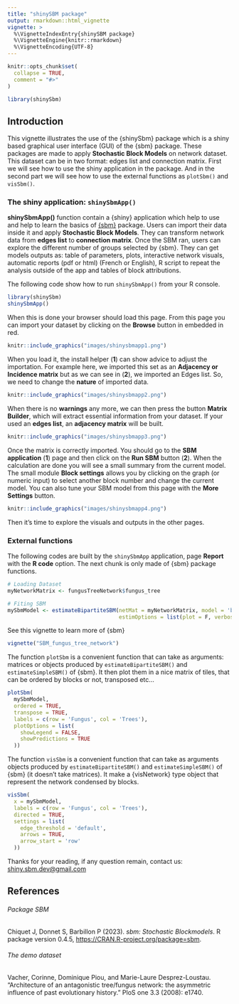 ```yaml
---
title: "shinySBM package"
output: rmarkdown::html_vignette
vignette: >
  %\VignetteIndexEntry{shinySBM package}
  %\VignetteEngine{knitr::rmarkdown}
  %\VignetteEncoding{UTF-8}
---
```


```r
knitr::opts_chunk$set(
  collapse = TRUE,
  comment = "#>"
)
```

```r
library(shinySbm)
```


## Introduction

This vignette illustrates the use of the {shinySbm} package which is a shiny based graphical user interface (GUI) of the {sbm} package. These packages are made to apply **Stochastic Block Models** on network dataset. This dataset can be in two format: edges list and  connection matrix. First we will see how to use the shiny application in the package. And in the second part we will see how to use the external functions as `plotSbm()` and `visSbm()`. 

###  The shiny application: `shinySbmApp()`

**shinySbmApp()** function contain a {shiny} application which help to use and help to learn the basics of [{sbm}](https://cran.r-project.org/package=sbm) package. Users can import their data inside it and apply **Stochastic Block Models**. They can transform network data from **edges list** to **connection matrix**. Once the SBM ran, users can explore the different number of groups selected by {sbm}. They can get models outputs as: table of parameters, plots, interactive network visuals, automatic reports (pdf or html) (French or English), R script to repeat the analysis outside of the app and tables of block attributions. 

The following code show how to run `shinySbmApp()` from your R console.

```r
library(shinySbm)
shinySbmApp()
```

When this is done your browser should load this page. From this page you can import your dataset by clicking on the **Browse** button in embedded in red.

```r
knitr::include_graphics("images/shinysbmapp1.png")
```

When you load it, the install helper (**1**) can show advice to adjust the importation. For example here, we imported this set as an **Adjacency or Incidence matrix** but as we can see in (**2**), we imported an Edges list.  So, we need to change the **nature** of imported data. 

```r
knitr::include_graphics("images/shinysbmapp2.png")
```

When there is no **warnings** any more, we can then press the button **Matrix Builder**, which will extract essential information from your dataset. If your used an **edges list**, an **adjacency matrix** will be built. 

```r
knitr::include_graphics("images/shinysbmapp3.png")
```

Once the matrix is correctly imported. You should go to the **SBM application** (**1**) page and then click on the **Run SBM** button (**2**). When the calculation are done you will see a small summary from the current model. The small module **Block settings** allows you by clicking on the graph (or numeric input) to select another block number and change the current model. You can also tune your SBM model from this page with the **More Settings** button. 

```r
knitr::include_graphics("images/shinysbmapp4.png")
```

Then it's time to explore the visuals and outputs in the other pages. 

###  External functions

The following codes are built by the `shinySbmApp` application, page **Report** with the **R code** option. The next chunk is only made of {sbm} package functions.

```r
# Loading Dataset 
myNetworkMatrix <- fungusTreeNetwork$fungus_tree

# Fiting SBM
mySbmModel <- estimateBipartiteSBM(netMat = myNetworkMatrix, model = 'bernoulli',
                                   estimOptions = list(plot = F, verbosity = 0))
```

See this vignette to learn more of {sbm}

```r
vignette("SBM_fungus_tree_network")
```

The function `plotSbm` is a convenient function that can take  as arguments: matrices or objects produced by `estimateBipartiteSBM()` and `estimateSimpleSBM()` of {sbm}. It then plot them in a nice matrix of tiles, that can be ordered by blocks or not, transposed etc...

```r
plotSbm(
  mySbmModel,
  ordered = TRUE,
  transpose = TRUE,
  labels = c(row = 'Fungus', col = 'Trees'),
  plotOptions = list(
    showLegend = FALSE,
    showPredictions = TRUE
  ))
```

The function `visSbm` is a convenient function that can take as arguments objects produced by `estimateBipartiteSBM()` and `estimateSimpleSBM()` of {sbm} (it doesn't take matrices). It make a {visNetwork} type object that represent the network condensed by blocks. 

```r
visSbm(
  x = mySbmModel,
  labels = c(row = 'Fungus', col = 'Trees'),
  directed = TRUE,
  settings = list(
    edge_threshold = 'default',
    arrows = TRUE,
    arrow_start = 'row'
  ))
```

Thanks for your reading, if any question remain, contact us: [shiny.sbm.dev@gmail.com](mailto:shiny.sbm.dev@gmail.com)

## References

###### Package SBM
Chiquet J, Donnet S, Barbillon P (2023). _sbm: Stochastic Blockmodels_. R package version 0.4.5, <https://CRAN.R-project.org/package=sbm>.

###### The demo dataset
Vacher, Corinne, Dominique Piou, and Marie-Laure Desprez-Loustau. "Architecture of an antagonistic tree/fungus network: the asymmetric influence of past evolutionary history." PloS one 3.3 (2008): e1740.


